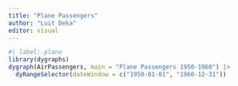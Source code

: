 ```yaml
---
title: "Plane Passengers"
author: "Luit Deka"
editor: visual
---
```

```r
#| label: plane
library(dygraphs)
dygraph(AirPassengers, main = "Plane Passengers 1950-1960") |>
  dyRangeSelector(dateWindow = c("1950-01-01", "1960-12-31"))
```


